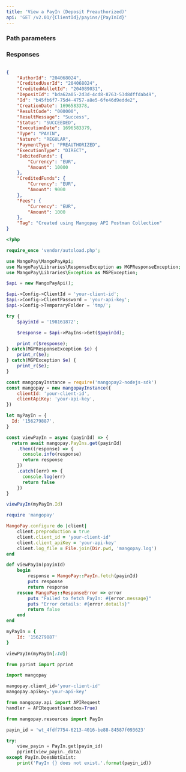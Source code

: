 ```yaml
---
title: 'View a PayIn (Deposit Preauthorized)'  
api: 'GET /v2.01/{ClientId}/payins/{PayInId}'  
---
```


  

### Path parameters  

<PayInId />  

### Responses  

<AccordionGroup><Accordion title="200">  

<AuthorIdResponse />  

<CreditedUserId2Response />  

<CreditedWalletIdResponse />  

<DepositIdResponse />  

<IdResponse />  

<CreationDateResponse />  

<ResultCodeResponse />  

<ResultMessageResponse />  

<Status2Response />  

<ExecutionDateResponse />  

<TypeResponse />  

<NatureResponse />  

<PaymentType2Response />  

<ExecutionTypeResponse />  

<DebitedFunds7Response />  

<CreditedFunds5Response />  

<Fees4Response />  

<TagResponse /></Accordion></AccordionGroup>  

<ResponseExample>  

```json 200  

{
    "AuthorId": "204068024",
    "CreditedUserId": "204068024",
    "CreditedWalletId": "204089031",
    "DepositId": "bda62a05-2d3d-4cd8-8763-53d8dffdab49",
    "Id": "b45fb6f7-75d4-4757-a8e5-6fe46d9edde2",
    "CreationDate": 1696583378,
    "ResultCode": "000000",
    "ResultMessage": "Success",
    "Status": "SUCCEEDED",
    "ExecutionDate": 1696583379,
    "Type": "PAYIN",
    "Nature": "REGULAR",
    "PaymentType": "PREAUTHORIZED",
    "ExecutionType": "DIRECT",
    "DebitedFunds": {
        "Currency": "EUR",
        "Amount": 10000
    },
    "CreditedFunds": {
        "Currency": "EUR",
        "Amount": 9000
    },
    "Fees": {
        "Currency": "EUR",
        "Amount": 1000
    },
    "Tag": "Created using Mangopay API Postman Collection"
}  
 ```  

</ResponseExample>  

<RequestExample>  
  
```php PHP  
<?php 

require_once 'vendor/autoload.php';

use MangoPay\MangoPayApi;
use MangoPay\Libraries\ResponseException as MGPResponseException;
use MangoPay\Libraries\Exception as MGPException;

$api = new MangoPayApi();

$api->Config->ClientId = 'your-client-id';
$api->Config->ClientPassword = 'your-api-key';
$api->Config->TemporaryFolder = 'tmp/';

try {
    $payinId = '198161872';

    $response = $api->PayIns->Get($payinId);

    print_r($response);
} catch(MGPResponseException $e) {
    print_r($e);
} catch(MGPException $e) {
    print_r($e);
}  
```  

  
```javascript NodeJS  
const mangopayInstance = require('mangopay2-nodejs-sdk')
const mangopay = new mangopayInstance({
    clientId: 'your-client-id',
    clientApiKey: 'your-api-key',
})

let myPayIn = {
  Id: '156279887',
}

const viewPayIn = async (payinId) => {
  return await mangopay.PayIns.get(payinId)
    .then((response) => {
      console.info(response)
      return response
    })
    .catch((err) => {
      console.log(err)
      return false
    })
}

viewPayIn(myPayIn.Id)  
```  

  
```ruby Ruby  
require 'mangopay'

MangoPay.configure do |client|
    client.preproduction = true
    client.client_id = 'your-client-id'
    client.client_apiKey = 'your-api-key'
    client.log_file = File.join(Dir.pwd, 'mangopay.log')
end

def viewPayIn(payinId)
    begin
        response = MangoPay::PayIn.fetch(payinId)
        puts response
        return response
    rescue MangoPay::ResponseError => error
        puts "Failed to fetch PayIn: #{error.message}"
        puts "Error details: #{error.details}"
        return false
    end
end

myPayIn = {
    Id: '156279887'
}

viewPayIn(myPayIn[:Id])  
```  

  
```python Python  
from pprint import pprint

import mangopay

mangopay.client_id='your-client-id'
mangopay.apikey='your-api-key'

from mangopay.api import APIRequest
handler = APIRequest(sandbox=True)

from mangopay.resources import PayIn

payin_id = 'wt_4fdf7754-6213-4016-be88-84587f093623'

try:
    view_payin = PayIn.get(payin_id)
    pprint(view_payin._data)
except PayIn.DoesNotExist:
    print('PayIn {} does not exist.'.format(payin_id))  
```  

  
</RequestExample>